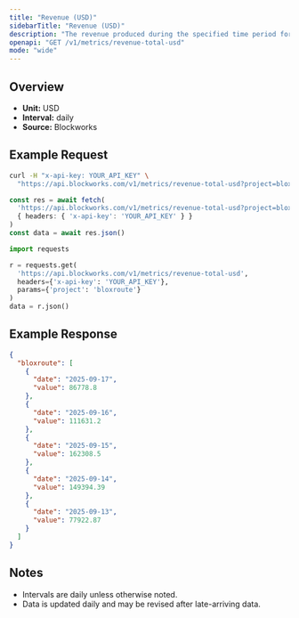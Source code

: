 ```yaml
---
title: "Revenue (USD)"
sidebarTitle: "Revenue (USD)"
description: "The revenue produced during the specified time period for given project."
openapi: "GET /v1/metrics/revenue-total-usd"
mode: "wide"
---
```


## Overview

- **Unit:** USD
- **Interval:** daily
- **Source:** Blockworks

## Example Request

<CodeGroup>

```bash cURL
curl -H "x-api-key: YOUR_API_KEY" \
  "https://api.blockworks.com/v1/metrics/revenue-total-usd?project=bloxroute"
```

```typescript TypeScript
const res = await fetch(
  'https://api.blockworks.com/v1/metrics/revenue-total-usd?project=bloxroute',
  { headers: { 'x-api-key': 'YOUR_API_KEY' } }
)
const data = await res.json()
```

```python Python
import requests

r = requests.get(
  'https://api.blockworks.com/v1/metrics/revenue-total-usd',
  headers={'x-api-key': 'YOUR_API_KEY'},
  params={'project': 'bloxroute'}
)
data = r.json()
```

</CodeGroup>

## Example Response

```json
{
  "bloxroute": [
    {
      "date": "2025-09-17",
      "value": 86778.8
    },
    {
      "date": "2025-09-16",
      "value": 111631.2
    },
    {
      "date": "2025-09-15",
      "value": 162308.5
    },
    {
      "date": "2025-09-14",
      "value": 149394.39
    },
    {
      "date": "2025-09-13",
      "value": 77922.87
    }
  ]
}
```

## Notes
- Intervals are daily unless otherwise noted.
- Data is updated daily and may be revised after late-arriving data.